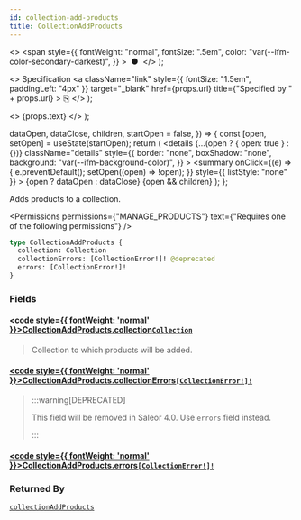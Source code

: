 ```yaml
---
id: collection-add-products
title: CollectionAddProducts
---
```


  <>
    <span
      style={{
        fontWeight: "normal",
        fontSize: ".5em",
        color: "var(--ifm-color-secondary-darkest)",
      }}
    >
      &nbsp;●&nbsp;
    </span>
  </>
);

  <>
    Specification
    <a
      className="link"
      style={{ fontSize: "1.5em", paddingLeft: "4px" }}
      target="\_blank"
      href={props.url}
      title={"Specified by " + props.url}
    >
      ⎘
    </a>
  </>
);

  <>
    <span className={props.class}>{props.text}</span>
  </>
);


  dataOpen,
  dataClose,
  children,
  startOpen = false,
}) => {
  const [open, setOpen] = useState(startOpen);
  return (
    <details
      {...(open ? { open: true } : {})}
      className="details"
      style={{
        border: "none",
        boxShadow: "none",
        background: "var(--ifm-background-color)",
      }}
    >
      <summary
        onClick={(e) => {
          e.preventDefault();
          setOpen((open) => !open);
        }}
        style={{ listStyle: "none" }}
      >
        {open ? dataOpen : dataClose}
      </summary>
      {open && children}
    </details>
  );
};

Adds products to a collection.

<Permissions
  permissions={"MANAGE_PRODUCTS"}
  text={"Requires one of the following permissions"}
/>

```graphql
type CollectionAddProducts {
  collection: Collection
  collectionErrors: [CollectionError!]! @deprecated
  errors: [CollectionError!]!
}
```

### Fields

#### [<code style={{ fontWeight: 'normal' }}>CollectionAddProducts.<b>collection</b></code>](#)<Bullet />[`Collection`](../../../api-reference/products/objects/collection) <Badge class="badge badge--secondary" text="object"/> <Badge class="badge badge--secondary" text="products"/>

> Collection to which products will be added.

#### [<code style={{ fontWeight: 'normal' }}>CollectionAddProducts.<b>collectionErrors</b></code>](#)<Bullet />[`[CollectionError!]!`](../../../api-reference/products/objects/collection-error) <Badge class="badge badge--deprecated badge--secondary" text="deprecated"/> <Badge class="badge badge--secondary" text="non-null"/> <Badge class="badge badge--secondary" text="object"/> <Badge class="badge badge--secondary" text="products"/>

> :::warning[DEPRECATED]
>
> This field will be removed in Saleor 4.0. Use `errors` field instead.
>
> :::

#### [<code style={{ fontWeight: 'normal' }}>CollectionAddProducts.<b>errors</b></code>](#)<Bullet />[`[CollectionError!]!`](../../../api-reference/products/objects/collection-error) <Badge class="badge badge--secondary" text="non-null"/> <Badge class="badge badge--secondary" text="object"/> <Badge class="badge badge--secondary" text="products"/>

>

### Returned By

[`collectionAddProducts`](../../../api-reference/products/mutations/collection-add-products) <Badge class="badge badge--secondary" text="mutation"/>

